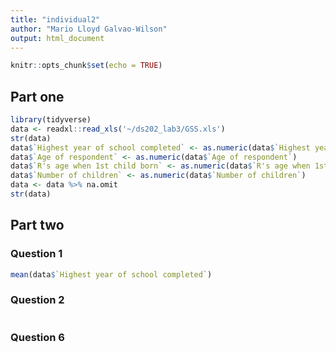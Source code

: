 ```yaml
---
title: "individual2"
author: "Mario Lloyd Galvao-Wilson"
output: html_document
---
```


```r
knitr::opts_chunk$set(echo = TRUE)
```

## Part one

```r
library(tidyverse)
data <- readxl::read_xls('~/ds202_lab3/GSS.xls')
str(data)
data$`Highest year of school completed` <- as.numeric(data$`Highest year of school completed`)
data$`Age of respondent` <- as.numeric(data$`Age of respondent`)
data$`R's age when 1st child born` <- as.numeric(data$`R's age when 1st child born`)
data$`Number of children` <- as.numeric(data$`Number of children`)
data <- data %>% na.omit
str(data)
```

## Part two
### Question 1

```r
mean(data$`Highest year of school completed`)
```

### Question 2

```r

```

### Question 6
```r

```